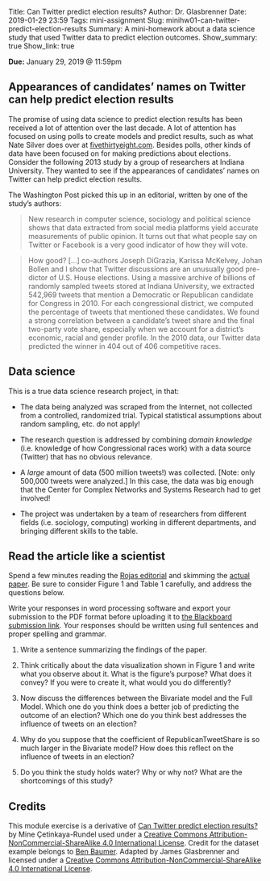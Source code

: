 Title: Can Twitter predict election results?
Author: Dr. Glasbrenner
Date: 2019-01-29 23:59
Tags: mini-assignment
Slug: minihw01-can-twitter-predict-election-results
Summary: A mini-homework about a data science study that used Twitter data to predict election outcomes.
Show_summary: true
Show_link: true

[**Due:** January 29, 2019 @ 11:59pm]{.h3}

## Appearances of candidates' names on Twitter can help predict election results

The promise of using data science to predict election results has been received a lot of attention over the last decade.
A lot of attention has focused on using polls to create models and predict results, such as what Nate Silver does over at [fivethirtyeight.com][538].
Besides polls, other kinds of data have been focused on for making predictions about elections.
Consider the following 2013 study by a group of researchers at Indiana University.
They wanted to see if the appearances of candidates’ names on Twitter can help predict election results.

The Washington Post picked this up in an editorial, written by one of the study's authors:

> New research in computer science, sociology and political science shows that data extracted from social media platforms yield accurate measurements of public opinion.
> It turns out that what people say on Twitter or Facebook is a very good indicator of how they will vote.
 
> How good?
> [...]
> co-authors Joseph DiGrazia, Karissa McKelvey, Johan Bollen and I show that Twitter discussions are an unusually good pre- dictor of U.S. House elections.
> Using a massive archive of billions of randomly sampled tweets stored at Indiana University, we extracted 542,969 tweets that mention a Democratic or Republican candidate for Congress in 2010.
> For each congressional district, we computed the percentage of tweets that mentioned these candidates.
> We found a strong correlation between a candidate’s tweet share and the final two-party vote share, especially when we account for a district’s economic, racial and gender profile.
> In the 2010 data, our Twitter data predicted the winner in 404 out of 406 competitive races.

## Data science

This is a true data science research project, in that:

*   The data being analyzed was scraped from the Internet, not collected from a controlled, randomized trial.
    Typical statistical assumptions about random sampling, etc. do not apply!

*   The research question is addressed by combining *domain knowledge* (i.e. knowledge of how Congressional races work) with a data source (Twitter) that has no obvious relevance.

*   A *large* amount of data (500 million tweets!) was collected.
    [Note: only 500,000 tweets were analyzed.]
    In this case, the data was big enough that the Center for Complex Networks and Systems Research had to get involved!

*   The project was undertaken by a team of researchers from different fields (i.e. sociology, computing) working in different departments, and bringing different skills to the table.

## Read the article like a scientist

Spend a few minutes reading the [Rojas editorial][wapo-rojas-editorial] and skimming the [actual paper][digrazia-paper].
Be sure to consider Figure 1 and Table 1 carefully, and address the questions below.

Write your responses in word processing software and export your submission to the PDF format before uploading it to [the Blackboard submission link][bb-assignment-link].
Your responses should be written using full sentences and proper spelling and grammar.

1.  Write a sentence summarizing the findings of the paper.

2.  Think critically about the data visualization shown in Figure 1 and write what you observe about it.
    What is the figure's purpose?
    What does it convey?
    If you were to create it, what would you do differently?

3.  Now discuss the differences between the Bivariate model and the Full Model.
    Which one do you think does a better job of predicting the outcome of an election?
    Which one do you think best addresses the influence of tweets on an election?

4.  Why do you suppose that the coefficient of RepublicanTweetShare is so much larger in the Bivariate model?
    How does this reflect on the influence of tweets in an election?

5.  Do you think the study holds water?
    Why or why not?
    What are the shortcomings of this study?

## Credits

This module exercise is a derivative of [Can Twitter predict election results?][duke-sta112-adapted] by Mine Çetinkaya-Rundel used under a [Creative Commons Attribution-NonCommercial-ShareAlike 4.0 International License][cc-by-nc-sa-4].
Credit for the dataset example belongs to [Ben Baumer](http://www.math.smith.edu/~bbaumer/).
Adapted by James Glasbrenner and licensed under a [Creative Commons Attribution-NonCommercial-ShareAlike 4.0 International License][cc-by-nc-sa-4].

[538]:                   http://fivethirtyeight.com
[cc-by-nc-sa-4]:         http://creativecommons.org/licenses/by-nc-sa/4.0/
[digrazia-paper]:        /doc/DiGrazia2013_SSRN_MoreTweetsMoreVotes-id2235423.pdf
[bb-assignment-link]:    https://mymasonportal.gmu.edu/webapps/blackboard/content/listContent.jsp?course_id=_353678_1&content_id=_8836777_1
[duke-sta112-adapted]:   https://github.com/mine-cetinkaya-rundel/sta112_f15/blob/8e70667fc8db04f3a65b1c01a57ff747a6c9ed0a/application-exercises/app_Twitter_election_results.Rmd
[wapo-rojas-editorial]:  http://www.washingtonpost.com/opinions/how-twitter-can-predict-an-election/2013/08/11/35ef885a-0108-11e3-96a8-d3b921c0924a_story.html 

